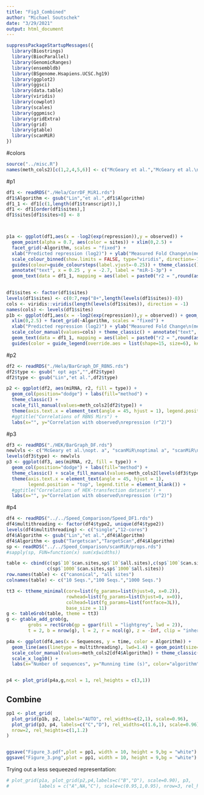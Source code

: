```yaml
---
title: "Fig3_Combined"
author: "Michael Soutschek"
date: "3/29/2021"
output: html_document
---
```





```r
suppressPackageStartupMessages({
  library(Biostrings)
  library(BiocParallel)
  library(GenomicRanges)
  library(ensembldb)
  library(BSgenome.Hsapiens.UCSC.hg19)
  library(ggplot2)
  library(ggsci)
  library(data.table)
  library(viridis)
  library(cowplot)
  library(scales)
  library(ggpmisc)
  library(gridExtra)
  library(grid)
  library(gtable)
  library(scanMiR)
})
```
#colors
```r
source("../misc.R")
names(meth_cols2)[c(1,2,4,5,6)] <- c("McGeary et al.","McGeary et al.\nopt. a", "scanMiR\noptimal a", "scanMiR\nglobal a", "TargetScan")
```



#p1 
```r
df1 <- readRDS("./Hela/CorrDF_MiR1.rds")
df1$Algorithm <- gsub("Lin","et al.",df1$Algorithm)
df1_1 <- df1[c(1,length(df1$transcript)),]
df1 <- df1[order(df1$sites),]
df1$sites[df1$sites>8] <- 8



p1a <- ggplot(df1,aes(x = -log2(exp(repression)),y = observed)) + 
  geom_point(alpha = 0.7, aes(color = sites)) + xlim(0,2.5) + 
  facet_grid(~Algorithm, scales = "fixed") + 
  xlab("Predicted repression (log2)") + ylab("Measured Fold Change\n(mean normalized)") + 
  scale_colour_binned(show.limits = FALSE, type="viridis", direction=-1, breaks=c(1:8),labels=c(1:7,"8+"))+
  guides(colour=guide_coloursteps(label.vjust=-0.25)) + theme_classic() + 
  annotate("text", x = 0.25 , y = -2.7, label = "miR-1-3p") +
  geom_text(data = df1_1, mapping = aes(label = paste0("r2 = ",round(as.numeric(cor),4))), x = 2, y = 1)
  

df1$sites <- factor(df1$sites)
levels(df1$sites) <- c(0:7,rep("8+",length(levels(df1$sites))-8))
cols <- viridis::viridis(length(levels(df1$sites)), direction = -1)
names(cols) <- levels(df1$sites)
p1b <- ggplot(df1,aes(x = -log2(exp(repression)),y = observed)) + geom_point(alpha = 0.7, aes(color = sites)) + 
  xlim(0,2.5) + facet_grid(~Algorithm, scales = "fixed") + 
  xlab("Predicted repression (log2)") + ylab("Measured Fold Change\n(mean normalized)") + 
  scale_color_manual(values=cols) + theme_classic() + annotate("text", x = 0.25 , y = -2.7, label = "miR-1-3p") +
  geom_text(data = df1_1, mapping = aes(label = paste0("r2 = ",round(as.numeric(cor),4))), x = 2, y = 1) +
  guides(color = guide_legend(override.aes = list(shape=15, size=6), keyheight=unit(0,"cm"))) + theme(legend.spacing.y = unit(0, 'cm'))
```


#p2
```r
df2 <- readRDS("./Hela/BarGraph_DF_RBNS.rds")
df2$type <- gsub(" opt ags","",df2$type)
df2$type <- gsub("Lin","et al.",df2$type)

p2 <- ggplot(df2, aes(miRNA, r2, fill = type)) + 
  geom_col(position="dodge") + labs(fill="method") +
  theme_classic() + 
  scale_fill_manual(values=meth_cols2[df2$type]) + 
  theme(axis.text.x = element_text(angle = 45, hjust = 1), legend.position = "top") +
  #ggtitle("Correlations of RBNS Mirs") + 
  labs(x="", y="Correlation with observed\nrepression (r^2)")
```


#p3
```r
df3 <- readRDS("./HEK/BarGraph_DF.rds")
newlvls <- c("McGeary et al.\nopt. a", "scanMiR\noptimal a", "scanMiR\nglobal a", "TargetScan")
levels(df3$type) <- newlvls
p3 <- ggplot(df3, aes(miRNA, r2, fill = type)) + 
  geom_col(position="dodge") + labs(fill="method") +
  theme_classic() + scale_fill_manual(values=meth_cols2[levels(df3$type)]) + 
  theme(axis.text.x = element_text(angle = 45, hjust = 1), 
        legend.position = "top", legend.title = element_blank()) +
  #ggtitle("Correlations of HEK-transfection datasets") + 
  labs(x="", y="Correlation with observed\nrepression (r^2)")
```


#p4
```r
df4 <- readRDS("../../Speed_Comparison/Speed_DF1.rds")
df4$multithreading <- factor(df4$type2, unique(df4$type2))
levels(df4$multithreading) <- c("single","12-cores")
df4$Algorithm <- gsub("Lin","et al.",df4$Algorithm)
df4$Algorithm <- gsub("Targetscan","TargetScan",df4$Algorithm)
sp <- readRDS("../../Speed_Comparison/scanMiR/props.rds")
#sapply(sp, FUN=function(x) sum(x$widths))

table <- cbind(c(sp$`10`$can.sites,sp$`10`$all.sites),c(sp$`100`$can.sites,sp$`100`$all.sites),
               c(sp$`1000`$can.sites,sp$`1000`$all.sites))
row.names(table) <- c("canonical", "all sites")
colnames(table) <- c("10 Seqs.","100 Seqs.","1000 Seqs.")

tt3 <- ttheme_minimal(core=list(fg_params=list(hjust=0, x=0.2)),
                      rowhead=list(fg_params=list(hjust=0, x=0)),
                      colhead=list(fg_params=list(fontface=3L)),
                      base_size = 11)
g <- tableGrob(table, theme = tt3)
g <- gtable_add_grob(g,
        grobs = rectGrob(gp = gpar(fill = "lightgrey", lwd = 2)),
        t = 2, b = nrow(g), l = 2, r = ncol(g), z = -Inf, clip = "inherit")

p4a <- ggplot(df4,aes(x = Sequences, y = time, color = Algorithm)) + 
  geom_line(aes(linetype = multithreading), lwd=1.4) + geom_point(size=3) +
  scale_color_manual(values=meth_cols2[df4$Algorithm]) + theme_classic() +scale_y_log10() + 
  scale_x_log10() + 
  labs(x="Number of sequences", y="Running time (s)", color="algorithm") 


p4 <- plot_grid(p4a,g,ncol = 1, rel_heights = c(3,1))
```






## Combine
```r


pp1 <- plot_grid(
  plot_grid(p1b, p2, labels="AUTO", rel_widths=c(2,1), scale=0.96),
  plot_grid(p3, p4, labels=c("C","D"), rel_widths=c(1.6,1), scale=0.96),
  nrow=2, rel_heights=c(1,1.2)
)


ggsave("Figure_3.pdf",plot = pp1, width = 10, height = 9,bg = "white")
ggsave("Figure_3.png",plot = pp1, width = 10, height = 9,bg = "white")
```

Trying out a less sequeezed representation:

```r
# plot_grid(p1a, plot_grid(p2,p4,labels=c("B","D"), scale=0.90), p3, 
#           labels = c("A",NA,"C"), scale=c(0.95,1,0.95), nrow=3, rel_heights=c(4,4,3))
```


